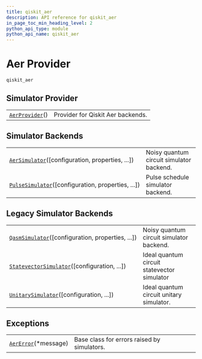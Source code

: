 ```yaml
---
title: qiskit_aer
description: API reference for qiskit_aer
in_page_toc_min_heading_level: 2
python_api_type: module
python_api_name: qiskit_aer
---
```


<span id="module-qiskit_aer" />

# Aer Provider

`qiskit_aer`

## Simulator Provider

|                                                                    |                                   |
| ------------------------------------------------------------------ | --------------------------------- |
| [`AerProvider`](qiskit_aer.AerProvider "qiskit_aer.AerProvider")() | Provider for Qiskit Aer backends. |

## Simulator Backends

|                                                                                                              |                                          |
| ------------------------------------------------------------------------------------------------------------ | ---------------------------------------- |
| [`AerSimulator`](qiskit_aer.AerSimulator "qiskit_aer.AerSimulator")(\[configuration, properties, ...])       | Noisy quantum circuit simulator backend. |
| [`PulseSimulator`](qiskit_aer.PulseSimulator "qiskit_aer.PulseSimulator")(\[configuration, properties, ...]) | Pulse schedule simulator backend.        |

## Legacy Simulator Backends

|                                                                                                                    |                                             |
| ------------------------------------------------------------------------------------------------------------------ | ------------------------------------------- |
| [`QasmSimulator`](qiskit_aer.QasmSimulator "qiskit_aer.QasmSimulator")(\[configuration, properties, ...])          | Noisy quantum circuit simulator backend.    |
| [`StatevectorSimulator`](qiskit_aer.StatevectorSimulator "qiskit_aer.StatevectorSimulator")(\[configuration, ...]) | Ideal quantum circuit statevector simulator |
| [`UnitarySimulator`](qiskit_aer.UnitarySimulator "qiskit_aer.UnitarySimulator")(\[configuration, ...])             | Ideal quantum circuit unitary simulator.    |

## Exceptions

|                                                                    |                                             |
| ------------------------------------------------------------------ | ------------------------------------------- |
| [`AerError`](qiskit_aer.AerError "qiskit_aer.AerError")(\*message) | Base class for errors raised by simulators. |

